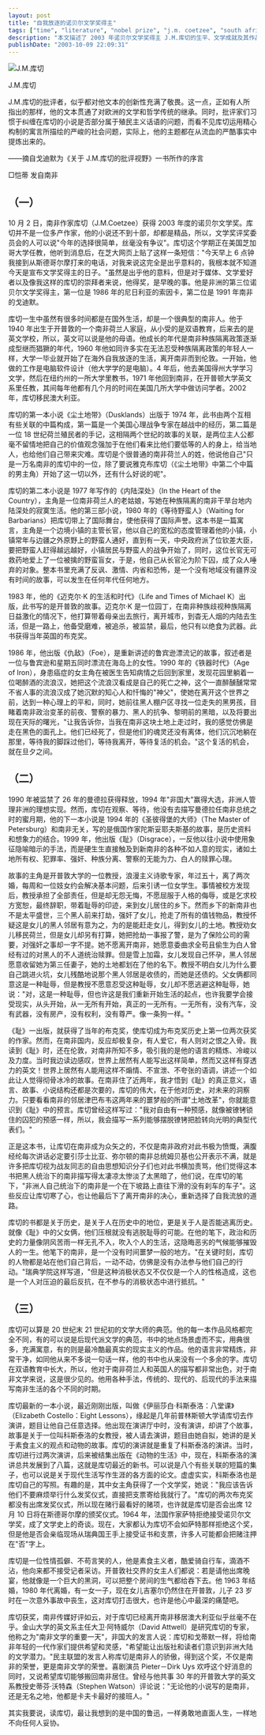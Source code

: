 ```yaml
---
layout: post
title: "自我放逐的诺贝尔文学奖得主"
tags: ["time", "literature", "nobel prize", "j.m. coetzee", "south africa", "novels", "exile", "apartheid", "writers", "colonialism"]
description: "本文描述了 2003 年诺贝尔文学奖得主 J.M.库切的生平、文学成就及其作品特点。库切 1940 年生于南非开普敦一个荷兰人家庭，在种族隔离政策下成长，获得双语教育。他早年选择自我放逐，先后在英国、美国生活，2002 年移居澳大利亚。文章详细介绍了库切的主要作品，包括《尘土地带》、《等待野蛮人》、《迈克尔·K 的生活和时代》(布克奖) 和《耻》(再次获布克奖) 等。库切的作品以精炼冷峻的语言风格著称，深刻探讨历史与个人、政治与道德、种族与身份等主题。尤其是他的小说《耻》引发了南非社会的巨大争议，因为它直指种族关系和土地问题等敏感话题，甚至被视为对后种族隔离时代南非的预言。文章将库切比作"卡夫卡的最佳接班人"和中国的鲁迅，赞赏他勇敢直面人生、不向任何人妥协的文学精神。"
publishDate: "2003-10-09 22:09:31"
---
```


![J.M.库切](http://www.nanfangdaily.com.cn/zm/20031009/wh/whxw/200310090896_235115.jpg)

J.M.库切

J.M.库切的批评者，似乎都对他文本的创新性充满了敬畏。这一点，正如有人所指出的那样，他的文本贯通了对欧洲的文学和哲学传统的继承。同时，批评家们习惯于纠缠在库切的小说是否部分属于殖民主义话语的问题，而看不见库切运用精心构制的寓言所描绘的严峻的社会问题，实际上，他的主题都在从流血的严酷事实中提炼出来的。

——摘自戈迪默为《关于 J.M.库切的批评视野》一书所作的序言

□恺蒂 发自南非

## （一）

10 月 2 日，南非作家库切（J.M.Coetzee）获得 2003 年度的诺贝尔文学奖。库切并不是一位多产作家，他的小说还不到十部，却都是精品，所以，文学奖评奖委员会的人可以说"今年的选择很简单，丝毫没有争议"。库切这个学期正在美国芝加哥大学任教，他听到消息后，在芝大网页上贴了这样一条短信："今天早上 6 点钟我接到从斯德哥尔摩打来的电话，对我来说这完全是出乎意料的，我根本就不知道今天是宣布文学奖得主的日子。"虽然是出乎他的意料，但是对于媒体、文学爱好者以及像我这样的库切的崇拜者来说，他得奖，是早晚的事。他是非洲的第三位诺贝尔文学奖得主，第一位是 1986 年的尼日利亚的索因卡，第二位是 1991 年南非的戈迪默。

库切一生中虽然有很多时间都是在国外生活，却是一个很典型的南非人。他于 1940 年出生于开普敦的一个南非荷兰人家庭，从小受的是双语教育，后来去的是英文学校，所以，英文可以说是他的母语。他成长的年代是南非种族隔离政策逐渐成型继而猖獗的年代，1960 年他如同许多实在无法忍受种族隔离政策的年轻人一样，大学一毕业就开始了在海外自我放逐的生活，离开南非而到伦敦。一开始，他做的工作是电脑软件设计（他大学学的是电脑）。4 年后，他去美国得州大学学习文学，然后在纽约州的一所大学里教书，1971 年他回到南非，在开普顿大学英文系里任教，其间每年他都有几个月的时间在美国几所大学中做访问学者。2002 年，库切移民澳大利亚。

库切的第一本小说《尘土地带》（Dusklands）出版于 1974 年，此书由两个互相有些关联的中篇构成，第一篇是一个美国心理战争专家在越战中的经历，第二篇是一位 18 世纪荷兰殖民者的手记，这相隔两个世纪的故事的关联，是两位主人公都毫不留情地把自己的价值观念强加于在他们看来比他们要低等的人的身上，给当地人，也给他们自己带来灾难。库切是个很普通的南非荷兰人的姓，他说他自己"只是一万名南非的库切中的一位，除了要说雅克布库切（《尘土地带》中第二个中篇的男主角）开始了这一切以外，还有什么好说的呢"。

库切的第二本小说是 1977 年写作的《内陆深处》（In the Heart of the Country），主角是一位南非荷兰人的老姑娘，写她在种族隔离的南非干旱台地内陆深处的寂寞生活。他的第三部小说，1980 年的《等待野蛮人》（Waiting for Barbarians）把库切带上了国际舞台，使他获得了国际声誉。这本书是一篇寓言，主角是一个边境小镇的主管长官，他以自己的宽松的态度管理着他的小镇，小镇常年与边疆之外原野上的野蛮人通好，直到有一天，中央政府派了位钦差大臣，要把野蛮人赶得越远越好，小镇居民与野蛮人的战争开始了，同时，这位长官无可救药地爱上了一位被擒的野蛮盲女，于是，他自己从长官沦为阶下囚，成了众人唾弃的对象。整本书里充满了反讽、激情、内省和恐怖，是一个没有地域没有疆界没有时间的故事，可以发生在任何年代任何地方。

1983 年，他的《迈克尔·K 的生活和时代》（Life and Times of Michael K）出版，此书写的是开普敦的故事。迈克尔·K 是一位园丁，在南非种族歧视种族隔离日益激化的情况下，他打算带着母亲出去旅行，离开城市，到杳无人烟的内陆去生活，但是一路上，他备受磨难，被追杀，被监禁，最后，他只有以绝食为武器。此书获得当年英国的布克奖。

1986 年，他出版《仇敌》（Foe），是重新讲述的鲁宾逊漂流记的故事，叙述者是一位与鲁宾逊和星期五同时漂流在海岛上的女性。1990 年的《铁器时代》（Age of Iron），身患癌症的女主角在被医生告知病情之后回到家里，发现花园里躺着一位喝醉酒的流浪汉，她把这个流浪汉看成是自己的死亡之神，这个一直醉醺醺常常不省人事的流浪汉成了她沉默的知心人和忏悔的"神父"，使她在离开这个世界之前，达到一种心理上的平和，同时，她前往黑人棚户区寻找一位走失的黑男孩，目睹着南非政治变革的前夜、警察的暴力、黑人的抗争、黎明前的黑暗，以及将要出现在天际的曙光，"让我告诉你，当我在南非这块土地上走过时，我的感觉仿佛是走在黑色的面孔上。他们已经死了，但是他们的魂灵还没有离体，他们沉沉地躺在那里，等待我的脚踩过他们，等待我离开，等待复活的机会。"这个复活的机会，就在旦夕之间。

## （二）

1990 年被监禁了 26 年的曼德拉获得释放，1994 年"非国大"赢得大选，非洲人管理非洲的理想实现。然而，库切在观察、等待，他没有去描写曼德拉任南非总统之时的蜜月期，他的下一本小说是 1994 年的《圣彼得堡的大师》（The Master of Petersburg）和南非无关，写的是俄国作家陀斯妥耶夫斯基的故事，是历史资料和想象力的结合。1999 年，他出版《耻》（Disgrace），一反他以往小说中使用象征隐喻暗示的手法，而是硬生生直接触及到新南非的各种不如人意的现实，诸如土地所有权、犯罪率、强奸、种族分离、警察的无能为力、白人的赎罪心理。

故事的主角是开普敦大学的一位教授，浪漫主义诗歌专家，年过五十，离了两次婚，每周和一位妓女约会解决基本问题，后来引诱一位女学生。事情被校方发现后，教授承担了全部责任，但是却无怨无悔，不愿屈服于人格的侮辱，或是乞求校方宽恕，最终辞职，带着耻辱的印迹，来到女儿居住的乡下。然而乡下的新南非也不是太平盛世，三个黑人前来打劫，强奸了女儿，抢走了所有的值钱物品，教授怀疑这是女儿的黑人邻居有意为之，为的是能赶走女儿，得到女儿的土地。教授劝女儿移民荷兰，但是女儿却另有打算，她把抢劫一事报了警，是为了保险公司的需要，对强奸之事却一字不提。她不愿离开南非，她愿意委曲求全苟且偷生为白人曾经有过的对黑人的不人道统治赎罪。但是雪上加霜，女儿发现自己怀孕，黑人邻居愿意收留她为第三任妻子，她的土地都划在了他的名下。教授不明白女儿为什么要自己跳进火坑，女儿残酷地说那个黑人邻居是收债的，而她是还债的。父女俩都同意这是一种耻辱，但是教授不愿意忍受这种耻辱，女儿却不愿逃避这种耻辱，她说："对，这是一种耻辱，但也许这是我们重新开始生活的起点，也许我要学会接受现实，从头开始，从一无所有开始，真正的一无所有。一无所有，没有汽车，没有武器，没有房产，没有权利，没有尊严。像一条狗一样。"

《耻》一出版，就获得了当年的布克奖，使库切成为布克奖历史上第一位两次获奖的作家。然而，在南非国内，反应却极复杂，有人爱它，有人则对之恨之入骨。我读到《耻》时，还在伦敦，对南非所知不多，吸引我的是他的语言的精炼、冷峻以及力度。当时我边读边感叹，世界上居然有人能写出这样简单，然而又这样有穿透力的英文！世界上居然有人能用这样不煽情、不宣泄、不夸张的语调，讲述一个如此让人觉得彻骨冰冷的故事。在南非住了近两年，我才悟到《耻》的真正意义，语言、故事、小说结构还都是次要的，库切的伟大，在于他对历史，对未来的洞察力。只要看看南非的邻居津巴布韦这两年来的噩梦般的所谓"土地改革"，你就能意识到《耻》中的预言。库切曾经这样写过："我对自由有一种预感，就像被镣铐锁住的囚犯的预感一样，所以，我会描写一系列能够摆脱镣铐把脸转向光明的典型代表们。"

正是这本书，让库切在南非成为众矢之的，不仅是南非政府对此书极为愤慨，满腹经纶每次讲话必定要引莎士比亚、弥尔顿的南非总统姆贝基也公开表示不满，就是许多把库切视为战友同志的自由思想知识分子们也对此书横加责骂，他们觉得这本书把黑人统治下的南非描写得太凄凉太惨淡了太黑暗了，他们说，在库切的笔下，"非洲人自己统治下的南非是一个在下坡路上直往下滑的没有刹车的车子"。这些反应让库切寒了心，也让他最后下了离开南非的决心，重新选择了自我流放的道路。

库切的书都是关于历史，是关于人在历史中的地位，更是关于人是否能逃离历史。就像《耻》中的父女俩，他们压根就没有逃脱耻辱的可能。在他的笔下，政治和历史的力量像阴风苦雨一样无孔不入，吹入个人的生活，这隐晦恶劣的气候能够摧毁人的一生。他笔下的南非，是一个没有时间噩梦一般的地方。"在关键时刻，库切的人物都是站在他们自己背后，一动不动，仿佛是没有办法参与他们自己的行动。"瑞典学院这样写道，"但是这种消极状态又不仅仅是一个人的性格造成，这也是一个人对压迫的最后反抗，在不参与的消极状态中进行抵抗。"

## （三）

库切可以算是 20 世纪末 21 世纪初的文学大师的典范。他的每一本作品风格都完全不同，有的可以说是后现代派文学的典范，书中的地点场景虚而不实，用典很多，充满寓意，有的则是最冷酷最真实的现实主义的作品。他的语言非常精炼，非常干净，如同他从来不多说一句话一样，他的书中也从来没有一个多余的字。库切在双语教育中长大，所以，他对于南非荷兰人和英国人的描写都非常出色，对于南非文学来说，这是很少见的。他用各种手法，传统的、现代的、后现代的手法来描写南非生活的各个不同的时期。

库切最新的一本小说，最近刚刚出版，叫做《伊丽莎白·科斯泰洛：八堂课》（Elizabeth Costello：Eight Lessons），缘起是几年前普林斯顿大学请库切去作演讲，题目让他自己任意选择。他出现在演讲厅中时，没有演讲，却讲了个故事，故事是关于一位叫科斯泰洛的女教授，被人请去演讲，题目由她自拟，她讲的是关于素食主义的观点和动物的故事。库切的演讲就是重复了科斯泰洛的演讲。当时，库切进行过两次演讲，后来被结集出版在《动物的生活》中，现在，科斯泰洛的演讲总共发展到了八篇，这就是库切最近的新书。可以说是八个有些关联的短篇的集子，也可以说是关于现代生活写作生涯的各方面的论文。虚虚实实，科斯泰洛也是库切自己的写照。有趣的是，其中女主角获得了一个文学奖，她说："我应该告诉他们不要麻烦举行什么发奖仪式，直接把支票寄给我就行了。"库切的两次布克奖都没有出席发奖仪式，所以现在赌行最看好的赌项，也许就是库切是否会出席 12 月 10 日将在斯德哥尔摩的颁奖仪式。1964 年，法国作家萨特拒绝接受诺贝尔文学奖，成了文学史上的奇谈。现在，大家都认为库切不会如萨特那样拒绝这个奖，但是他是否会亲临现场从瑞典国王手上接受证书和支票，许多人可能都会把赌注押在"否"字上。

库切是一位性情孤僻、不苟言笑的人，他是素食主义者，酷爱骑自行车，滴酒不沾，他向来都不接受记者采访。开普敦社交界的女主人们都说：若是请他出席晚宴，他就像是一个巨大的黑洞，可以把整个房间的生气都给吞下去。他 1963 年结婚，1980 年代离婚，有一女一子，现在女儿吉塞尔仍然住在开普敦，儿子 23 岁时在一次意外事故中丧生，这对库切打击很大，也许是他心中最深的痛楚吧。

库切获奖，南非传媒好评如云，对于库切已经离开南非移居澳大利亚似乎丝毫不在乎。金山大学的英文系主任大卫·阿特威尔（David Attwell）是研究库切的专家，他称之为"南非文学的重要一天"，非国大的发言人说：库切和戈蒂默一样，将给南非年轻的一代作家们提供希望和灵感，"希望能让出版社和读者们意识到非洲大陆的文学潜力。"民主联盟的发言人称库切是南非人的骄傲，得到这个奖，不仅是南非的荣誉，更是南非文学的荣誉。喜剧演员 Pieter－Dirk Uys 欢呼这个好消息的同时，又说希望库切能够搬回南非居住。曾经与他共事 30 年的开普敦大学的英文系教授史蒂芬·沃特森（Stephen Watson）评论说："无论他的小说写的是南非，还是无名之地，他都是卡夫卡最好的接班人。"

其实我要说，读库切，最让我想到的是中国的鲁迅，一样勇敢地直面人生，一样地不向任何人妥协。
